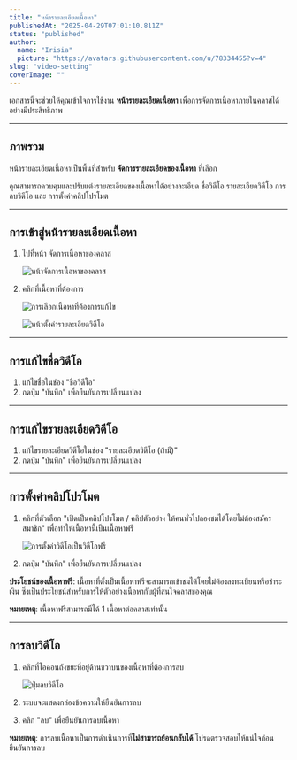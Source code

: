 ```yaml
---
title: "หน้ารายละเอียดเนื้อหา"
publishedAt: "2025-04-29T07:01:10.811Z"
status: "published"
author:
  name: "Irisia"
  picture: "https://avatars.githubusercontent.com/u/78334455?v=4"
slug: "video-setting"
coverImage: ""
---
```


เอกสารนี้จะช่วยให้คุณเข้าใจการใช้งาน **หน้ารายละเอียดเนื้อหา** เพื่อการจัดการเนื้อหาภายในคลาสได้อย่างมีประสิทธิภาพ

---

## ภาพรวม

หน้ารายละเอียดเนื้อหาเป็นพื้นที่สำหรับ **จัดการรายละเอียดของเนื้อหา** ที่เลือก

คุณสามารถควบคุมและปรับแต่งรายละเอียดของเนื้อหาได้อย่างละเอียด ชื่อวิดีโอ รายละเอียดวิดีโอ การลบวิดีโอ และ การตั้งค่าคลิปโปรโมต

---

## การเข้าสู่หน้ารายละเอียดเนื้อหา

1. ไปที่หน้า จัดการเนื้อหาของคลาส

   ![หน้าจัดการเนื้อหาของคลาส](https://document-assets.st-th-1.byteark.com/upload-setting%2Fvideo-list-page.png)
2. คลิกที่เนื้อหาที่ต้องการ

   ![การเลือกเนื้อหาที่ต้องการแก้ไข](https://document-assets.st-th-1.byteark.com/upload-setting%2Fvideo-setting-button.png)

   ![หน้าตั้งค่ารายละเอียดวิดีโอ](https://document-assets.st-th-1.byteark.com/upload-setting%2Fvideo-setting-page.png)

---

## การแก้ไขชื่อวิดีโอ

1. แก้ไขชื่อในช่อง "ชื่อวิดีโอ"
2. กดปุ่ม "บันทึก" เพื่อยืนยันการเปลี่ยนแปลง

---

## การแก้ไขรายละเอียดวิดีโอ

1. แก้ไขรายละเอียดวิดีโอในช่อง "รายละเอียดวิดีโอ (ถ้ามี)"
2. กดปุ่ม "บันทึก" เพื่อยืนยันการเปลี่ยนแปลง

---

## การตั้งค่าคลิปโปรโมต

1. คลิกที่ตัวเลือก "เปิดเป็นคลิปโปรโมต / คลิปตัวอย่าง ให้คนทั่วไปลองชมได้โดยไม่ต้องสมัครสมาชิก" เพื่อทำให้เนื้อหานี้เป็นเนื้อหาฟรี

   ![การตั้งค่าวิดีโอเป็นวิดีโอฟรี](https://document-assets.st-th-1.byteark.com/upload-setting%2Fset-free-video%281%29.png)
2. กดปุ่ม "บันทึก" เพื่อยืนยันการเปลี่ยนแปลง

**ประโยชน์ของเนื้อหาฟรี**: เนื้อหาที่ตั้งเป็นเนื้อหาฟรีจะสามารถเข้าชมได้โดยไม่ต้องลงทะเบียนหรือชำระเงิน ซึ่งเป็นประโยชน์สำหรับการให้ตัวอย่างเนื้อหากับผู้ที่สนใจคลาสของคุณ

**หมายเหตุ**: เนื้อหาฟรีสามารถมีได้ 1 เนื้อหาต่อคลาสเท่านั้น

---

## การลบ**วิดีโอ**

1. คลิกที่ไอคอนถังขยะที่อยู่ด้านขวาบนของเนื้อหาที่ต้องการลบ

   ![ปุ่มลบวิดีโอ](https://document-assets.st-th-1.byteark.com/upload-setting%2Fdelete-video-button.png)
2. ระบบจะแสดงกล่องข้อความให้ยืนยันการลบ
3. คลิก "ลบ" เพื่อยืนยันการลบเนื้อหา

**หมายเหตุ**: การลบเนื้อหาเป็นการดำเนินการที่**ไม่สามารถย้อนกลับได้** โปรดตรวจสอบให้แน่ใจก่อนยืนยันการลบ